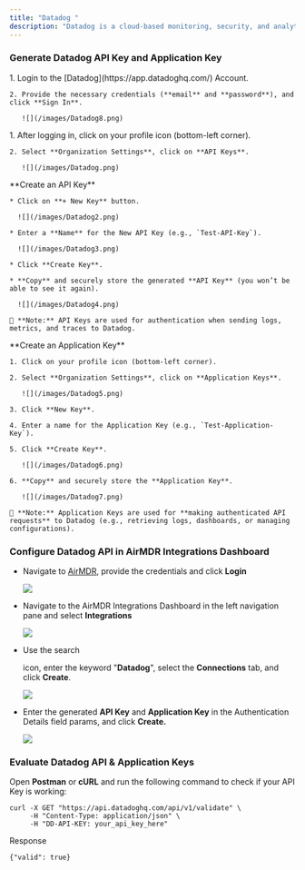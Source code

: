 ```yaml
---
title: "Datadog "
description: "Datadog is a cloud-based monitoring, security, and analytics platform that provides real-time visibility into applications, infrastructure, logs, and security metrics. It helps organizations detect issues, optimize performance, and enhance security."
---
```


### Generate Datadog API Key and Application Key

<Steps>
  <Step title="Step 1">
    1. Login to the [Datadog](https://app.datadoghq.com/) Account.

    2. Provide the necessary credentials (**email** and **password**), and click **Sign In**.

       ![](/images/Datadog8.png)
  </Step>

  <Step title="Step 2">
    1. After logging in, click on your profile icon (bottom-left corner).

    2. Select **Organization Settings**, click on **API Keys**.

       ![](/images/Datadog.png)
  </Step>

  <Step title="Step 3">
    **Create an API Key**

    * Click on **+ New Key** button.

      ![](/images/Datadog2.png)

    * Enter a **Name** for the New API Key (e.g., `Test-API-Key`).

      ![](/images/Datadog3.png)

    * Click **Create Key**.

    * **Copy** and securely store the generated **API Key** (you won’t be able to see it again).

      ![](/images/Datadog4.png)

    📌 **Note:** API Keys are used for authentication when sending logs, metrics, and traces to Datadog.
  </Step>

  <Step title="Step 4">
    **Create an Application Key**

    1. Click on your profile icon (bottom-left corner).

    2. Select **Organization Settings**, click on **Application Keys**.

       ![](/images/Datadog5.png)

    3. Click **New Key**.

    4. Enter a name for the Application Key (e.g., `Test-Application-Key`).

    5. Click **Create Key**.

       ![](/images/Datadog6.png)

    6. **Copy** and securely store the **Application Key**.

       ![](/images/Datadog7.png)

    📌 **Note:** Application Keys are used for **making authenticated API requests** to Datadog (e.g., retrieving logs, dashboards, or managing configurations).
  </Step>
</Steps>

### Configure Datadog API in AirMDR Integrations Dashboard

* Navigate to [AirMDR](https://app.airmdr.com/auth/login), provide the credentials and click **Login**

  ![](/images/Datadog11.png)

* Navigate to the AirMDR Integrations Dashboard in the left navigation pane and select **Integrations**&#x20;





  &#x20;

  ![](/images/Datadog9.png)

* Use the search&#x20;

  <Icon icon="magnifying-glass" />

  &#x20;icon, enter the keyword "**Datadog**", select the **Connections** tab, and click **Create**.





  ![](/images/Datadog12.png)

* Enter the generated **API Key** and **Application Key** in the Authentication Details field params, and click **Create.**

  ![](/images/Datadog13.png)

### Evaluate Datadog API & Application Keys

Open **Postman** or **cURL** and run the following command to check if your API Key is working:

```
curl -X GET "https://api.datadoghq.com/api/v1/validate" \
     -H "Content-Type: application/json" \
     -H "DD-API-KEY: your_api_key_here"
```

Response

```
{"valid": true}
```